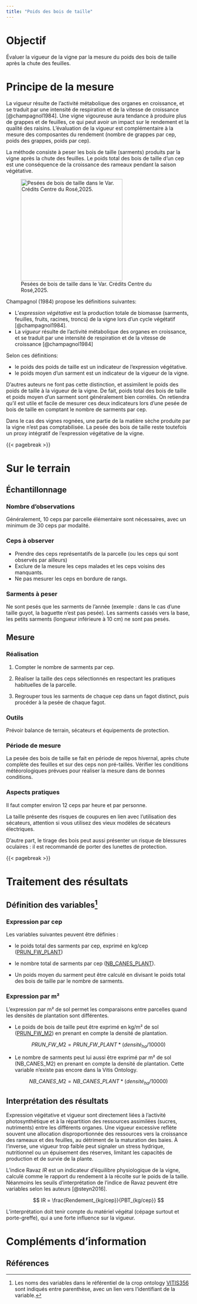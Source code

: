 ```yaml
---
title: "Poids des bois de taille"
---
```


# Objectif

Évaluer la vigueur de la vigne par la mesure du poids des bois de taille après la chute des feuilles.

# Principe de la mesure

La vigueur résulte de l'activité métabolique des organes en croissance, et se traduit par une intensité de respiration et de la vitesse de croissance [@champagnol1984]. Une vigne vigoureuse aura tendance à produire plus de grappes et de feuilles, ce qui peut avoir un impact sur le rendement et la qualité des raisins. L'évaluation de la vigueur est complémentaire à la mesure des composantes du rendement (nombre de grappes par cep, poids des grappes, poids par cep).

La méthode consiste à peser les bois de taille (sarments) produits par la vigne après la chute des feuilles. Le poids total des bois de taille d'un cep est une conséquence de la croissance des rameaux pendant la saison végétative.

![Pesées de bois de taille dans le Var. Crédits Centre du Rosé,2025.](images/photo_pbt.jpg){fig-align="center" width="277"}

Champagnol (1984) propose les définitions suivantes:

-   L'*expression végétative* est la production totale de biomasse (sarments, feuilles, fruits, racines, troncs) de la vigne lors d'un cycle végétatif [@champagnol1984].
-   La *vigueur* résulte de l'activité métabolique des organes en croissance, et se traduit par une intensité de respiration et de la vitesse de croissance [@champagnol1984]

Selon ces définitions:

-   le poids des poids de taille est un indicateur de l'expression végétative.
-   le poids moyen d'un sarment est un indicateur de la vigueur de la vigne.

D'autres auteurs ne font pas cette distinction, et assimilent le poids des poids de taille à la vigueur de la vigne. De fait, poids total des bois de taille et poids moyen d'un sarment sont généralement bien corrélés. On retiendra qu'il est utile et facile de mesurer ces deux indicateurs lors d'une pesée de bois de taille en comptant le nombre de sarments par cep.

::: callout-note
Dans le cas des vignes rognées, une partie de la matière sèche produite par la vigne n'est pas comptabilisée. La pesée des bois de taille reste toutefois un proxy intégratif de l'expression végétative de la vigne.
:::

{{< pagebreak >}}

# Sur le terrain

## Échantillonnage

### Nombre d'observations

Généralement, 10 ceps par parcelle élémentaire sont nécessaires, avec un minimum de 30 ceps par modalité.

### Ceps à observer

-   Prendre des ceps représentatifs de la parcelle (ou les ceps qui sont observés par ailleurs)
-   Exclure de la mesure les ceps malades et les ceps voisins des manquants.
-   Ne pas mesurer les ceps en bordure de rangs.

### Sarments à peser

Ne sont pesés que les sarments de l'année (exemple : dans le cas d'une taille guyot, la baguette n'est pas pesée). Les sarments cassés vers la base, les petits sarments (longueur inférieure à 10 cm) ne sont pas pesés.

## Mesure

### Réalisation

1.  Compter le nombre de sarments par cep.

2.  Réaliser la taille des ceps sélectionnés en respectant les pratiques habituelles de la parcelle.

3.  Regrouper tous les sarments de chaque cep dans un fagot distinct, puis procéder à la pesée de chaque fagot.

### Outils

Prévoir balance de terrain, sécateurs et équipements de protection.

### Période de mesure

La pesée des bois de taille se fait en période de repos hivernal, après chute complète des feuilles et sur des ceps non pré-taillés. Vérifier les conditions météorologiques prévues pour réaliser la mesure dans de bonnes conditions.

### Aspects pratiques

Il faut compter environ 12 ceps par heure et par personne.

::: callout-warning
La taille présente des risques de coupures en lien avec l'utilisation des sécateurs, attention si vous utilisez des vieux modèles de sécateurs électriques.

D'autre part, le tirage des bois peut aussi présenter un risque de blessures oculaires : il est recommandé de porter des lunettes de protection.
:::

{{< pagebreak >}}

# Traitement des résultats

## Définition des variables[^1]

[^1]: Les noms des variables dans le référentiel de la crop ontology [VITIS356](https://cropontology.org/term/CO_356:ROOT) sont indiqués entre parenthèse, avec un lien vers l'identifiant de la variable.

### Expression par cep

Les variables suivantes peuvent être définies :

-   le poids total des sarments par cep, exprimé en kg/cep ([PRUN_FW_PLANT](https://cropontology.org/term/CO_356:1000190))

-   le nombre total de sarments par cep ([NB_CANES_PLANT](https://cropontology.org/term/CO_356:1000157)).

-   Un poids moyen du sarment peut être calculé en divisant le poids total des bois de taille par le nombre de sarments.

### Expression par m²

L'expression par m² de sol permet les comparaisons entre parcelles quand les densités de plantation sont différentes.

-   Le poids de bois de taille peut être exprimé en kg/m² de sol ([PRUN_FW_M2](https://cropontology.org/term/CO_356:1000290)) en prenant en compte la densité de plantation.

$$ PRUN\_FW\_M2 = PRUN\_FW\_PLANT * (densité_{ha} /10 000) $$

-   Le nombre de sarments peut lui aussi être exprimé par m² de sol (NB_CANES_M2) en prenant en compte la densité de plantation. Cette variable n'existe pas encore dans la Vitis Ontology.

$$
 NB\_CANES\_M2 = NB\_CANES\_PLANT * (densité_{ha} /10 000)
$$

## Interprétation des résultats

Expression végétative et vigueur sont directement liées à l'activité photosynthétique et à la répartition des ressources assimilées (sucres, nutriments) entre les différents organes. Une vigueur excessive reflète souvent une allocation disproportionnée des ressources vers la croissance des rameaux et des feuilles, au détriment de la maturation des baies. À l'inverse, une vigueur trop faible peut signaler un stress hydrique, nutritionnel ou un épuisement des réserves, limitant les capacités de production et de survie de la plante.

L'indice Ravaz *IR* est un indicateur d'équilibre physiologique de la vigne, calculé comme le rapport du rendement à la récolte sur le poids de la taille. Néanmoins les seuils d'interprétation de l'indice de Ravaz peuvent être variables selon les auteurs [@steyn2016].

$$ IR = \frac{Rendement_{kg/cep}}{PBT_{kg/cep}} $$

L'interprétation doit tenir compte du matériel végétal (cépage surtout et porte-greffe), qui a une forte influence sur la vigueur.

# Compléments d'information

## Références

